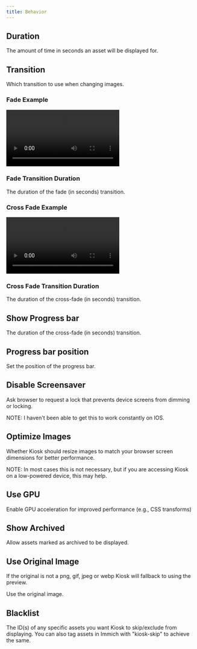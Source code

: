 ```yaml
---
title: Behavior
---
```




## Duration

The amount of time in seconds an asset will be displayed for.

<Settings
  config="duration"
  env="KIOSK_DURATION"
  url="duration"
  value="int"
  defaultValue="60"
/>


## Transition

Which transition to use when changing images.

<Settings
  config="transition"
  env="KIOSK_TRANSITION"
  url="transition"
  value="none | fade | cross-fade"
  defaultValue="none"
/>

### Fade Example

<video controls>
    <source src="/video/transition_fade.mov" type="video/mp4"/>
</video>

### Fade Transition Duration

The duration of the fade (in seconds) transition.

<Settings
  config="fade_transition_duration"
  env="KIOSK_TRANSITION"
  url="fade_transition_duration"
  value="float"
  defaultValue="1"
/>


### Cross Fade Example

<video controls>
    <source src="/video/transition_crossfade.mov" type="video/mp4"/>
</video>


### Cross Fade Transition Duration

The duration of the cross-fade (in seconds) transition.

<Settings
  config="cross_fade_transition_duration"
  env="KIOSK_CROSS_FADE_TRANSITION_DURATION"
  url="cross_fade_transition_duration"
  value="float"
  defaultValue="1"
/>

## Show Progress bar

The duration of the cross-fade (in seconds) transition.

<Settings
  config="show_progress_bar"
  env="KIOSK_SHOW_PROGRESS_BAR"
  url="show_progress_bar"
  value="bool"
  defaultValue="false"
/>

## Progress bar position

Set the position of the progress bar.

<Settings
  config="progress_bar_position"
  env="KIOSK_PROGRESS_BAR_POSITION"
  url="progress_bar_position"
  value="top | bottom"
  defaultValue="top"
/>


## Disable Screensaver

Ask browser to request a lock that prevents device screens from dimming or locking.

NOTE: I haven't been able to get this to work constantly on IOS.

<Settings
  config="disable_screensaver"
  env="KIOSK_DISABLE_SCREENSAVER"
  url="disable_screensaver"
  value="bool"
  defaultValue="false"
/>

## Optimize Images

Whether Kiosk should resize images to match your browser screen dimensions for better performance.

NOTE: In most cases this is not necessary, but if you are accessing Kiosk on a low-powered device, this may help.

<Settings
  config="optimize_images"
  env="KIOSK_OPTIMIZE_IMAGES"
  url="optimize_images"
  value="bool"
  defaultValue="false"
/>


## Use GPU

Enable GPU acceleration for improved performance (e.g., CSS transforms)

<Settings
  config="use_gpu"
  env="KIOSK_USE_GPU"
  url="use_gpu"
  value="bool"
  defaultValue="true"
/>


## Show Archived

Allow assets marked as archived to be displayed.

<Settings
  config="show_archived"
  env="KIOSK_SHOW_ARCHIVED"
  url="show_archived"
  value="bool"
  defaultValue="false"
/>


## Use Original Image

<Aside type="note">
    If the original is not a png, gif, jpeg or webp Kiosk will fallback to using the preview.
</Aside>

Use the original image.

<Settings
  config="use_original_image"
  env="KIOSK_USE_ORIGINAL_IMAGE"
  url="use_original_image"
  value="bool"
  defaultValue="false"
/>


## Blacklist

The ID(s) of any specific assets you want Kiosk to skip/exclude from displaying. You can also tag assets in Immich with "kiosk-skip" to achieve the same.

<Settings
  config="blacklist"
  env="KIOSK_BLACKLIST"
  url="blacklist"
  value="[]string"
/>
